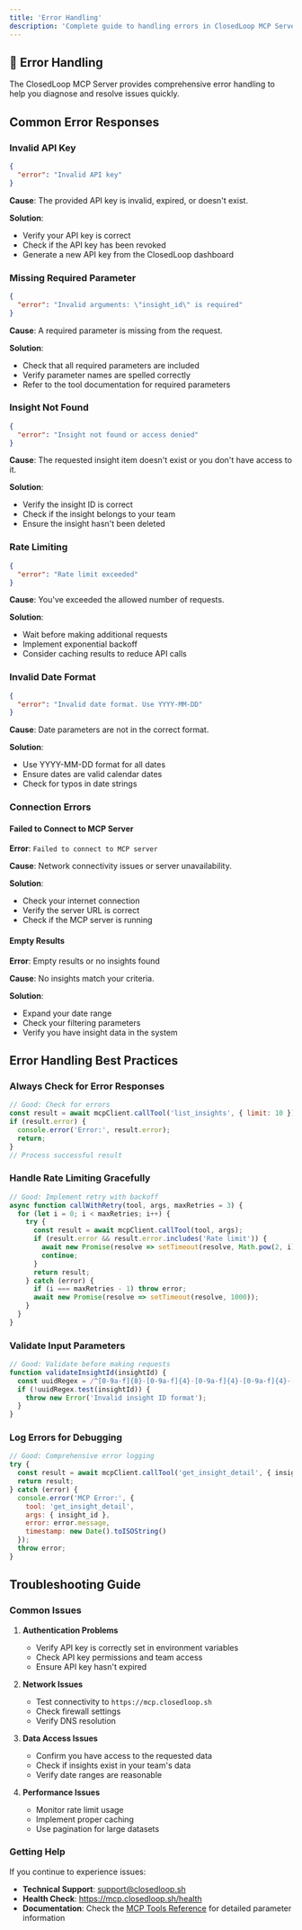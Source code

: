 ```yaml
---
title: 'Error Handling'
description: 'Complete guide to handling errors in ClosedLoop MCP Server'
---
```


## 🚨 Error Handling

The ClosedLoop MCP Server provides comprehensive error handling to help you diagnose and resolve issues quickly.

## Common Error Responses

### Invalid API Key
```json
{
  "error": "Invalid API key"
}
```

**Cause**: The provided API key is invalid, expired, or doesn't exist.

**Solution**: 
- Verify your API key is correct
- Check if the API key has been revoked
- Generate a new API key from the ClosedLoop dashboard

### Missing Required Parameter
```json
{
  "error": "Invalid arguments: \"insight_id\" is required"
}
```

**Cause**: A required parameter is missing from the request.

**Solution**:
- Check that all required parameters are included
- Verify parameter names are spelled correctly
- Refer to the tool documentation for required parameters

### Insight Not Found
```json
{
  "error": "Insight not found or access denied"
}
```

**Cause**: The requested insight item doesn't exist or you don't have access to it.

**Solution**:
- Verify the insight ID is correct
- Check if the insight belongs to your team
- Ensure the insight hasn't been deleted

### Rate Limiting
```json
{
  "error": "Rate limit exceeded"
}
```

**Cause**: You've exceeded the allowed number of requests.

**Solution**:
- Wait before making additional requests
- Implement exponential backoff
- Consider caching results to reduce API calls

### Invalid Date Format
```json
{
  "error": "Invalid date format. Use YYYY-MM-DD"
}
```

**Cause**: Date parameters are not in the correct format.

**Solution**:
- Use YYYY-MM-DD format for all dates
- Ensure dates are valid calendar dates
- Check for typos in date strings

### Connection Errors

#### Failed to Connect to MCP Server
**Error**: `Failed to connect to MCP server`

**Cause**: Network connectivity issues or server unavailability.

**Solution**:
- Check your internet connection
- Verify the server URL is correct
- Check if the MCP server is running

#### Empty Results
**Error**: Empty results or no insights found

**Cause**: No insights match your criteria.

**Solution**:
- Expand your date range
- Check your filtering parameters
- Verify you have insight data in the system

## Error Handling Best Practices

### Always Check for Error Responses
```javascript
// Good: Check for errors
const result = await mcpClient.callTool('list_insights', { limit: 10 });
if (result.error) {
  console.error('Error:', result.error);
  return;
}
// Process successful result
```

### Handle Rate Limiting Gracefully
```javascript
// Good: Implement retry with backoff
async function callWithRetry(tool, args, maxRetries = 3) {
  for (let i = 0; i < maxRetries; i++) {
    try {
      const result = await mcpClient.callTool(tool, args);
      if (result.error && result.error.includes('Rate limit')) {
        await new Promise(resolve => setTimeout(resolve, Math.pow(2, i) * 1000));
        continue;
      }
      return result;
    } catch (error) {
      if (i === maxRetries - 1) throw error;
      await new Promise(resolve => setTimeout(resolve, 1000));
    }
  }
}
```

### Validate Input Parameters
```javascript
// Good: Validate before making requests
function validateInsightId(insightId) {
  const uuidRegex = /^[0-9a-f]{8}-[0-9a-f]{4}-[0-9a-f]{4}-[0-9a-f]{4}-[0-9a-f]{12}$/i;
  if (!uuidRegex.test(insightId)) {
    throw new Error('Invalid insight ID format');
  }
}
```

### Log Errors for Debugging
```javascript
// Good: Comprehensive error logging
try {
  const result = await mcpClient.callTool('get_insight_detail', { insight_id });
  return result;
} catch (error) {
  console.error('MCP Error:', {
    tool: 'get_insight_detail',
    args: { insight_id },
    error: error.message,
    timestamp: new Date().toISOString()
  });
  throw error;
}
```

## Troubleshooting Guide

### Common Issues

1. **Authentication Problems**
   - Verify API key is correctly set in environment variables
   - Check API key permissions and team access
   - Ensure API key hasn't expired

2. **Network Issues**
   - Test connectivity to `https://mcp.closedloop.sh`
   - Check firewall settings
   - Verify DNS resolution

3. **Data Access Issues**
   - Confirm you have access to the requested data
   - Check if insights exist in your team's data
   - Verify date ranges are reasonable

4. **Performance Issues**
   - Monitor rate limit usage
   - Implement proper caching
   - Use pagination for large datasets

### Getting Help

If you continue to experience issues:

- **Technical Support**: support@closedloop.sh
- **Health Check**: https://mcp.closedloop.sh/health
- **Documentation**: Check the [MCP Tools Reference](/mcp-server/tools) for detailed parameter information
